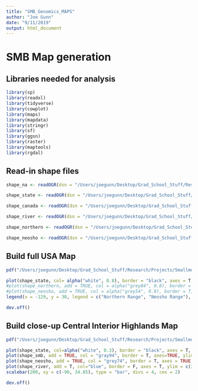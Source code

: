 ```yaml
---
title: "SMB_Genomics_MAPS"
author: "Joe Gunn"
date: "9/11/2019"
output: html_document
---
```


# SMB Map generation

## Libraries needed for analysis
```r
library(sp)
library(readxl)
library(tidyverse)
library(cowplot)
library(maps)
library(mapdata)
library(stringr)
library(sf)
library(ggsn)
library(raster)
library(maptools)
library(rgdal)
```

## Read-in shape files
```r
shape_na <- readOGR(dsn = "/Users/joegunn/Desktop/Grad_School_Stuff/Research/Projects/Smallmouth_Bass_Genomics/analysis/map_building/shape_file_data/NORTH_AMERICA", layer = "North_America") #shape file for the United States, with states outlined

shape_state <- readOGR(dsn = "/Users/joegunn/Desktop/Grad_School_Stuff/Research/Projects/Smallmouth_Bass_Genomics/analysis/map_building/shape_file_data/STATES", layer = "states") #shape file for the United States, with states outlined

shape_canada <- readOGR(dsn = "/Users/joegunn/Desktop/Grad_School_Stuff/Research/Projects/Smallmouth_Bass_Genomics/analysis/map_building/shape_file_data/CANADA", layer = "Canada") #shape file for the Canada, with provinces outlined

shape_river <- readOGR(dsn = "/Users/joegunn/Desktop/Grad_School_Stuff/Research/Projects/Smallmouth_Bass_Genomics/analysis/map_building/shape_file_data/RIVERS", layer = "River_Data") #shape file for rivers used in this study

shape_northern <- readOGR(dsn = "/Users/joegunn/Desktop/Grad_School_Stuff/Research/Projects/Smallmouth_Bass_Genomics/analysis/map_building/shape_file_data/Species_Distributions/northern_smb", layer = "NORTHERNSMB_Range") #shape file for the entire range of Smallmouth Bass

shape_neosho <- readOGR(dsn = "/Users/joegunn/Desktop/Grad_School_Stuff/Research/Projects/Smallmouth_Bass_Genomics/analysis/map_building/shape_file_data/Species_Distributions/neosho_smb", layer = "NEOSHOSMB_Range") #shape file for Neosho Smallmouth Bass native range
```

## Build full USA Map
```r
pdf("/Users/joegunn/Desktop/Grad_School_Stuff/Research/Projects/Smallmouth_Bass_Genomics/visualization/map_building_figures/genomics_USA_only.pdf", width=7, height = 5)

plot(shape_state, col= alpha("white", 0.8), border = "black", axes = T, ylim = c(25,51), xlim = c(-126,-60)) #United States
#plot(shape_northern, add = TRUE, col = alpha("grey84", 0.8), border = T, axes = TRUE, ylim = c(20,48), xlim = c(-110,-60)) #Northern SMB Range
#plot(shape_neosho, add = TRUE, col = alpha("grey54", 0.9), border = T, axes = TRUE, ylim = c(30,48), xlim = c(-130,-60)) #Neosho SMB Range
legend(x = -129, y = 30, legend = c("Northern Range", "Neosho Range"), bty = "n", fill = c("grey84","grey54"), cex = 1.2) # Legend 

dev.off()
```

## Build close-up Central Interior Highlands Map
```r
pdf("/Users/joegunn/Desktop/Grad_School_Stuff/Research/Projects/Smallmouth_Bass_Genomics/visualization/map_building_figures/central_interior_highlands_map.pdf", width = 9, height = 8) #creates a jpeg at customized resolution

plot(shape_state, col=alpha("white", 0.3), border = "black", axes = T, ylim = c(35,38), xlim = c(-96,-91.1), cex.axis = 1.6)
plot(shape_smb, add = TRUE, col = "gray94", border = T, axes=TRUE, ylim = c(35,38), xlim = c(-96,-91), cex.axis = 2)
plot(shape_neosho, add = TRUE, col = "grey74", border = T, axes = TRUE, ylim = c(35,38), xlim = c(-96,-91), cex.axis = 2)
plot(shape_river, add = T, col="blue", border = F, axes = T, ylim = c(35,38), xlim = c(-96,-91), cex.axis = 2)
scalebar(200, xy = c(-96, 34.85), type = "bar", divs = 4, cex = 2)

dev.off()
```
